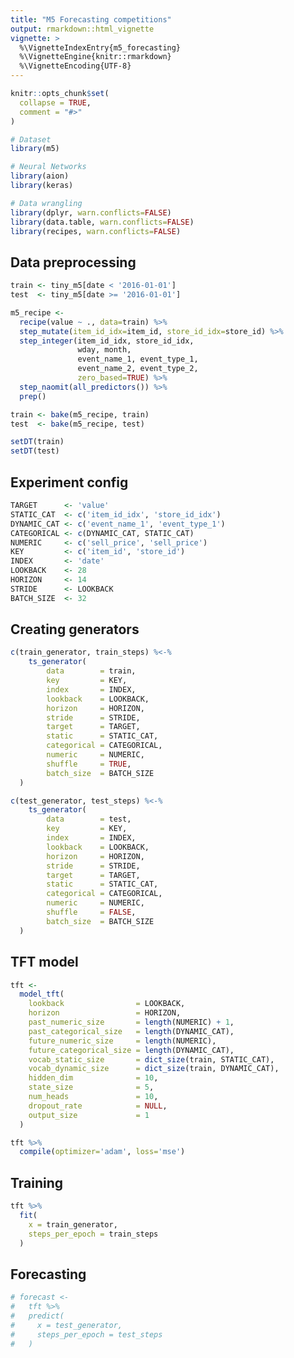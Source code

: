 ```yaml
---
title: "M5 Forecasting competitions"
output: rmarkdown::html_vignette
vignette: >
  %\VignetteIndexEntry{m5_forecasting}
  %\VignetteEngine{knitr::rmarkdown}
  %\VignetteEncoding{UTF-8}
---
```


```r
knitr::opts_chunk$set(
  collapse = TRUE,
  comment = "#>"
)
```

```r
# Dataset
library(m5)

# Neural Networks
library(aion)
library(keras)

# Data wrangling
library(dplyr, warn.conflicts=FALSE)
library(data.table, warn.conflicts=FALSE)
library(recipes, warn.conflicts=FALSE)
```


## Data preprocessing

```r
train <- tiny_m5[date < '2016-01-01']
test  <- tiny_m5[date >= '2016-01-01']

m5_recipe <-
  recipe(value ~ ., data=train) %>%
  step_mutate(item_id_idx=item_id, store_id_idx=store_id) %>%
  step_integer(item_id_idx, store_id_idx,
               wday, month,
               event_name_1, event_type_1,
               event_name_2, event_type_2,
               zero_based=TRUE) %>%
  step_naomit(all_predictors()) %>%
  prep()

train <- bake(m5_recipe, train)
test  <- bake(m5_recipe, test)

setDT(train)
setDT(test)
```

## Experiment config

```r
TARGET      <- 'value'
STATIC_CAT  <- c('item_id_idx', 'store_id_idx')
DYNAMIC_CAT <- c('event_name_1', 'event_type_1')
CATEGORICAL <- c(DYNAMIC_CAT, STATIC_CAT)
NUMERIC     <- c('sell_price', 'sell_price')
KEY         <- c('item_id', 'store_id')
INDEX       <- 'date'
LOOKBACK    <- 28
HORIZON     <- 14
STRIDE      <- LOOKBACK
BATCH_SIZE  <- 32
```

## Creating generators

```r
c(train_generator, train_steps) %<-%
    ts_generator(
        data        = train,
        key         = KEY,
        index       = INDEX,
        lookback    = LOOKBACK,
        horizon     = HORIZON,
        stride      = STRIDE,
        target      = TARGET,
        static      = STATIC_CAT,
        categorical = CATEGORICAL,
        numeric     = NUMERIC,
        shuffle     = TRUE,
        batch_size  = BATCH_SIZE    
  )

c(test_generator, test_steps) %<-%
    ts_generator(
        data        = test,
        key         = KEY,
        index       = INDEX,
        lookback    = LOOKBACK,
        horizon     = HORIZON,
        stride      = STRIDE,
        target      = TARGET,
        static      = STATIC_CAT,
        categorical = CATEGORICAL,
        numeric     = NUMERIC,
        shuffle     = FALSE,
        batch_size  = BATCH_SIZE    
  )
```

## TFT model

```r
tft <-
  model_tft(
    lookback                = LOOKBACK,
    horizon                 = HORIZON,
    past_numeric_size       = length(NUMERIC) + 1,
    past_categorical_size   = length(DYNAMIC_CAT),
    future_numeric_size     = length(NUMERIC),
    future_categorical_size = length(DYNAMIC_CAT),
    vocab_static_size       = dict_size(train, STATIC_CAT),
    vocab_dynamic_size      = dict_size(train, DYNAMIC_CAT),
    hidden_dim              = 10,
    state_size              = 5,
    num_heads               = 10,
    dropout_rate            = NULL,
    output_size             = 1
  )

tft %>% 
  compile(optimizer='adam', loss='mse')
```

## Training

```r
tft %>%
  fit(
    x = train_generator,
    steps_per_epoch = train_steps
  )
```

## Forecasting

```r
# forecast <- 
#   tft %>% 
#   predict(
#     x = test_generator,
#     steps_per_epoch = test_steps
#   )
```



